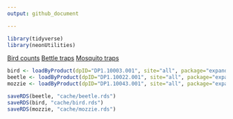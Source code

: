 ```yaml
---
output: github_document

---
```



```r
library(tidyverse)
library(neonUtilities)
```

[Bird counts](https://data.neonscience.org/data-products/DP1.10003.001)
[Bettle traps](https://data.neonscience.org/data-products/DP1.10022.001)
[Mosquito traps](https://data.neonscience.org/data-products/DP1.10043.001)

```r
bird <- loadByProduct(dpID="DP1.10003.001", site="all", package="expanded", check.size = FALSE)
beetle <- loadByProduct(dpID="DP1.10022.001", site="all", package="expanded", check.size = FALSE)
mozzie <- loadByProduct(dpID="DP1.10043.001", site="all", package="expanded", check.size = FALSE)
```

```r
saveRDS(beetle, "cache/beetle.rds")
saveRDS(bird, "cache/bird.rds")
saveRDS(mozzie, "cache/mozzie.rds")
```



